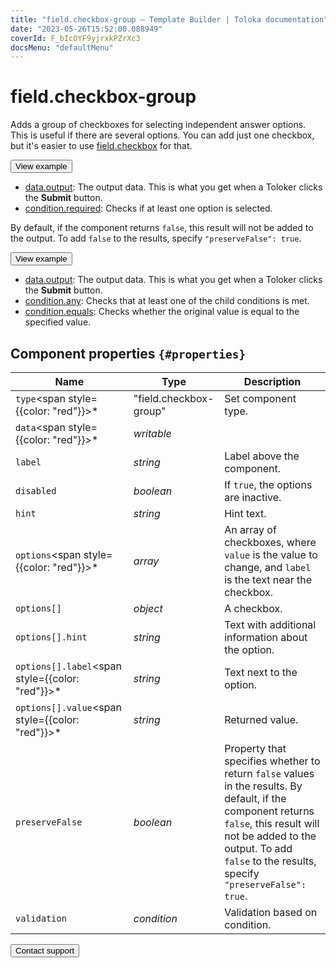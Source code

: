 ```yaml
---
title: "field.checkbox-group — Template Builder | Toloka documentation"
date: "2023-05-26T15:52:00.088949"
coverId: F_bIcOYF9yjrxkPZrXc3
docsMenu: "defaultMenu"
---
```



# field.checkbox-group

Adds a group of checkboxes for selecting independent answer options. This is useful if there are several options. You can add just one checkbox, but it's easier to use [field.checkbox](/docs/template-builder/reference/field.checkbox) for that.

<Button view="defaultInverse" size="l" type="link" url="https://ya.cc/t/qeQoTGCe47BNW2">View example</Button>

<Cut title="Components used in the example">

- [data.output](/docs/template-builder/operations/work-with-data): The output data. This is what you get when a Toloker clicks the **Submit** button.
- [condition.required](/docs/template-builder/reference/condition.required): Checks if at least one option is selected.

</Cut>

By default, if the component returns `false`, this result will not be added to the output. To add `false` to the results, specify `"preserveFalse": true`.

<Button view="defaultInverse" size="l" type="link" url="https://ya.cc/t/Mo_S234j47BPYs">View example</Button>

<Cut title="Components used in the example">

- [data.output](/docs/template-builder/operations/work-with-data): The output data. This is what you get when a Toloker clicks the **Submit** button.
- [condition.any](/docs/template-builder/reference/condition.any): Checks that at least one of the child conditions is met.
- [condition.equals](/docs/template-builder/reference/condition.equals): Checks whether the original value is equal to the specified value.

</Cut>

## Component properties `{#properties}`

**Name** | **Type** | **Description**
----- | ----- | -----
`type`<span style={{color: "red"}}>\*</span> | "field.checkbox-group" | Set component type.
`data`<span style={{color: "red"}}>\*</span> | _writable_ | <TolokaTbSourceDataWithValues/>
`label` | _string_ | Label above the component.
`disabled` | _boolean_ | If `true`, the options are inactive.
`hint` | _string_ | Hint text.
`options`<span style={{color: "red"}}>\*</span> | _array_ | An array of checkboxes, where `value` is the value to change, and `label` is the text near the checkbox.
`options[]` | _object_ | A checkbox.
`options[].hint` | _string_ | Text with additional information about the option.
`options[].label`<span style={{color: "red"}}>\*</span> | _string_ | Text next to the option.
`options[].value`<span style={{color: "red"}}>\*</span> | _string_ | Returned value.
`preserveFalse` | _boolean_ | Property that specifies whether to return `false` values in the results. By default, if the component returns `false`, this result will not be added to the output. To add `false` to the results, specify `"preserveFalse": true`.
`validation` | _condition_ | Validation based on condition.

<Button view="defaultInverse" size="l" type="link" url="/docs/guide/troubleshooting/support?form-source=template-builder-reference-field-checkbox-group">Contact support</Button>